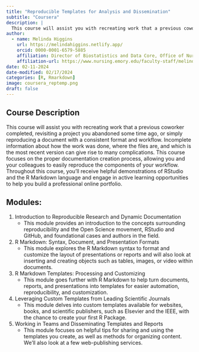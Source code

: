 ```yaml
---
title: "Reproducible Templates for Analysis and Dissemination"
subtitle: "Coursera"
description: | 
  This course will assist you with recreating work that a previous coworker completed, revisiting a project you abandoned some time ago, or simply reproducing a document with a consistent format and workflow. Incomplete information about how the work was done, where the files are, and which is the most recent version can give rise to many complications. This course  focuses on the proper documentation creation process, allowing you and your colleagues to easily reproduce the components of your workflow. Throughout this course, you'll receive helpful demonstrations of RStudio and the R Markdown language and engage in active learning opportunities to help you build a professional online portfolio.
author:
  - name: Melinda Higgins
    url: https://melindahiggins.netlify.app/
    orcid: 0000-0001-6579-5885
    affiliation: Director of Biostatistics and Data Core, Office of Nursing Research, School of Nursing, Emory University, Atlanta, GA USA
    affiliation-url: https://www.nursing.emory.edu/faculty-staff/melinda-k-higgins
date: 02-11-2024
date-modified: 02/17/2024
categories: [R, Rmarkdown] 
image: coursera_reptemp.png
draft: false 
---
```


## Course Description

This course will assist you with recreating work that a previous coworker completed, revisiting a project you abandoned some time ago, or simply reproducing a document with a consistent format and workflow. Incomplete information about how the work was done, where the files are, and which is the most recent version can give rise to many complications. This course  focuses on the proper documentation creation process, allowing you and your colleagues to easily reproduce the components of your workflow. Throughout this course, you'll receive helpful demonstrations of RStudio and the R Markdown language and engage in active learning opportunities to help you build a professional online portfolio.

## Modules:

1. Introduction to Reproducible Research and Dynamic Documentation
    - This module provides an introduction to the concepts surrounding reproducibility and the Open Science movement, RStudio and GitHub, and foundational cases and authors in the field.
2. R Markdown: Syntax, Document, and Presentation Formats
    - This module explores the R Markdown syntax to format and customize the layout of presentations or reports and will also look at inserting and creating objects such as tables, images, or video within documents.
3. R Markdown Templates: Processing and Customizing
    - This module goes further with R Markdown to help turn documents, reports, and presentations into templates for easier automation, reproducibility, and customization.
4. Leveraging Custom Templates from Leading Scientific Journals
    - This module delves into custom templates available for websites, books, and scientific publishers, such as Elsevier and the IEEE, with the chance to create your first R Package.
5. Working in Teams and Disseminating Templates and Reports
    - This module focuses on helpful tips for sharing and using the templates you create, as well as methods for organizing content. We'll also look at a few web-publishing services.



